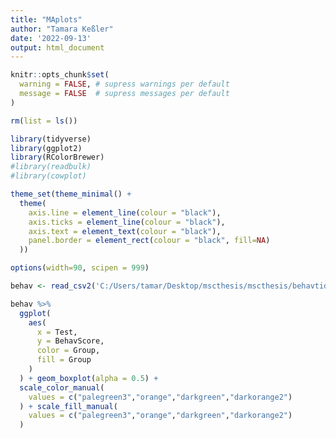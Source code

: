 ```yaml
---
title: "MAplots"
author: "Tamara Keßler"
date: '2022-09-13'
output: html_document
---
```


```r
knitr::opts_chunk$set(
  warning = FALSE, # supress warnings per default 
  message = FALSE  # supress messages per default 
)
```

```r
rm(list = ls())
```

```r
library(tidyverse)
library(ggplot2)
library(RColorBrewer)
#library(readbulk)
#library(cowplot)
```

```r
theme_set(theme_minimal() +
  theme(
    axis.line = element_line(colour = "black"),
    axis.ticks = element_line(colour = "black"),
    axis.text = element_text(colour = "black"),
    panel.border = element_rect(colour = "black", fill=NA)
  ))

options(width=90, scipen = 999)
```

```r

behav <- read_csv2('C:/Users/tamar/Desktop/mscthesis/mscthesis/behavtidy.csv')

```

```r

behav %>%
  ggplot(
    aes(
      x = Test, 
      y = BehavScore,
      color = Group,
      fill = Group
    )
  ) + geom_boxplot(alpha = 0.5) +
  scale_color_manual(
    values = c("palegreen3","orange","darkgreen","darkorange2")
  ) + scale_fill_manual(
    values = c("palegreen3","orange","darkgreen","darkorange2")
  )

```